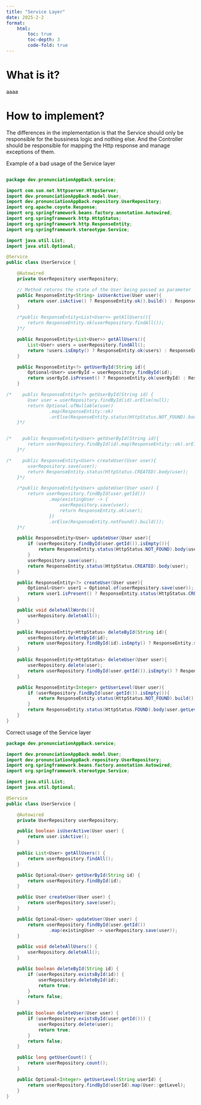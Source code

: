```yaml
---
title: "Service Layer"
date: 2025-2-2
format:
    html:
        toc: true
        toc-depth: 3
        code-fold: true
---
```

# What is it?

aaaa

# How to implement?

The differences in the implementation is that the Service should only be responsible for the bussiness logic and nothing else. And the Controller should be responsible for mapping the Http response and manage exceptions of them.

Example of a bad usage of the Service layer

```java

package dev.pronunciationAppBack.service;

import com.sun.net.httpserver.HttpsServer;
import dev.pronunciationAppBack.model.User;
import dev.pronunciationAppBack.repository.UserRepository;
import org.apache.coyote.Response;
import org.springframework.beans.factory.annotation.Autowired;
import org.springframework.http.HttpStatus;
import org.springframework.http.ResponseEntity;
import org.springframework.stereotype.Service;

import java.util.List;
import java.util.Optional;

@Service
public class UserService {

    @Autowired
    private UserRepository userRepository;

    // Method returns the state of the User being passed as parameter
    public ResponseEntity<String> isUserActive(User user){
        return user.isActive() ? ResponseEntity.ok().build() : ResponseEntity.status(HttpStatus.NO_CONTENT).body("User not active");
    }

    /*public ResponseEntity<List<User>> getAllUsers(){
        return ResponseEntity.ok(userRepository.findAll());
    }*/

    public ResponseEntity<List<User>> getAllUsers(){
        List<User> users = userRepository.findAll();
        return !users.isEmpty() ? ResponseEntity.ok(users) : ResponseEntity.notFound().build();
    }

    public ResponseEntity<?> getUserById(String id){
        Optional<User> userById = userRepository.findById(id);
        return userById.isPresent() ? ResponseEntity.ok(userById) : ResponseEntity.status(HttpStatus.NOT_FOUND).body("User not found");
    }

/*    public ResponseEntity<?> getUserById(String id) {
        User user = userRepository.findById(id).orElse(null);
        return Optional.ofNullable(user)
                .map(ResponseEntity::ok)
                .orElse(ResponseEntity.status(HttpStatus.NOT_FOUND).body("User not found"));
    }*/


/*    public ResponseEntity<User> getUserById(String id){
        return userRepository.findById(id).map(ResponseEntity::ok).orElse(ResponseEntity.status(HttpStatus.NOT_FOUND).build());
    }*/

/*    public ResponseEntity<User> createUser(User user){
        userRepository.save(user);
        return ResponseEntity.status(HttpStatus.CREATED).body(user);
    }*/

    /*public ResponseEntity<User> updateUser(User user) {
        return userRepository.findById(user.getId())
                .map(existingUser -> {
                    userRepository.save(user);
                    return ResponseEntity.ok(user);
                })
                .orElse(ResponseEntity.notFound().build());
    }*/

    public ResponseEntity<User> updateUser(User user){
        if (userRepository.findById(user.getId()).isEmpty()){
            return ResponseEntity.status(HttpStatus.NOT_FOUND).body(user);
        }
        userRepository.save(user);
        return ResponseEntity.status(HttpStatus.CREATED).body(user);
    }

    public ResponseEntity<?> createUser(User user){
        Optional<User> user1 = Optional.of(userRepository.save(user));
        return user1.isPresent() ? ResponseEntity.status(HttpStatus.CREATED).body(user1) : ResponseEntity.status(HttpStatus.NOT_IMPLEMENTED).body("Error saving");
    }

    public void deleteAllWords(){
        userRepository.deleteAll();
    }

    public ResponseEntity<HttpStatus> deleteById(String id){
        userRepository.deleteById(id);
        return userRepository.findById(id).isEmpty() ? ResponseEntity.status(HttpStatus.OK).build() : ResponseEntity.status(HttpStatus.NOT_FOUND).build();
    }

    public ResponseEntity<HttpStatus> deleteUser(User user){
        userRepository.delete(user);
        return userRepository.findById(user.getId()).isEmpty() ? ResponseEntity.status(HttpStatus.OK).build() : ResponseEntity.status(HttpStatus.NOT_FOUND).build();
    }

    public ResponseEntity<Integer> getUserLevel(User user){
        if (userRepository.findById(user.getId()).isEmpty()){
            return ResponseEntity.status(HttpStatus.NOT_FOUND).build();
        }
        return ResponseEntity.status(HttpStatus.FOUND).body(user.getLevel());
    }
}

```

Correct usage of the Service layer

```java
package dev.pronunciationAppBack.service;

import dev.pronunciationAppBack.model.User;
import dev.pronunciationAppBack.repository.UserRepository;
import org.springframework.beans.factory.annotation.Autowired;
import org.springframework.stereotype.Service;

import java.util.List;
import java.util.Optional;

@Service
public class UserService {

    @Autowired
    private UserRepository userRepository;

    public boolean isUserActive(User user) {
        return user.isActive();
    }

    public List<User> getAllUsers() {
        return userRepository.findAll();
    }

    public Optional<User> getUserById(String id) {
        return userRepository.findById(id);
    }

    public User createUser(User user) {
        return userRepository.save(user);
    }

    public Optional<User> updateUser(User user) {
        return userRepository.findById(user.getId())
                .map(existingUser -> userRepository.save(user));
    }

    public void deleteAllUsers() {
        userRepository.deleteAll();
    }

    public boolean deleteById(String id) {
        if (userRepository.existsById(id)) {
            userRepository.deleteById(id);
            return true;
        }
        return false;
    }

    public boolean deleteUser(User user) {
        if (userRepository.existsById(user.getId())) {
            userRepository.delete(user);
            return true;
        }
        return false;
    }

    public long getUserCount() {
        return userRepository.count();
    }

    public Optional<Integer> getUserLevel(String userId) {
        return userRepository.findById(userId).map(User::getLevel);
    }
}


```